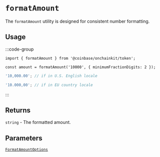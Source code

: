 # `formatAmount`

The `formatAmount` utility is designed for consistent number formatting.

## Usage

:::code-group

```tsx twoslash [code]
import { formatAmount } from '@coinbase/onchainkit/token';

const amount = formatAmount('10000', { minimumFractionDigits: 2 });
```

```ts [return value]
'10,000.00'; // if in U.S. English locale

'10.000,00'; // if in EU country locale
```

:::

## Returns

`string` - The formatted amount.

## Parameters

[`FormatAmountOptions`](types#formatamountoptions)

